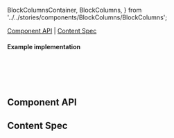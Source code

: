   BlockColumnsContainer,
  BlockColumns,
} from '../../stories/components/BlockColumns/BlockColumns';

<Meta of={CheckboxStories} />

<Title>Checkbox</Title>

[Component API](#ComponentAPI) | [Content Spec](#ContentSpec)

<Canvas of={CheckboxStories.Checkbox} sourceState="none" />

#### Example implementation

```jsx
<Checkbox
  checked
  onChange={(e) => {}}
>
```

## Component API <a id="ComponentAPI" />

<ArgsTable />

## Content Spec <a id="ContentSpec" />

<Figma
  showLink
  height="100%"
  url="https://www.figma.com/file/9FDwjR8lYvincseDkKypC4/Component-Documentations?type=design&node-id=770-69896&mode=dev"
/>
